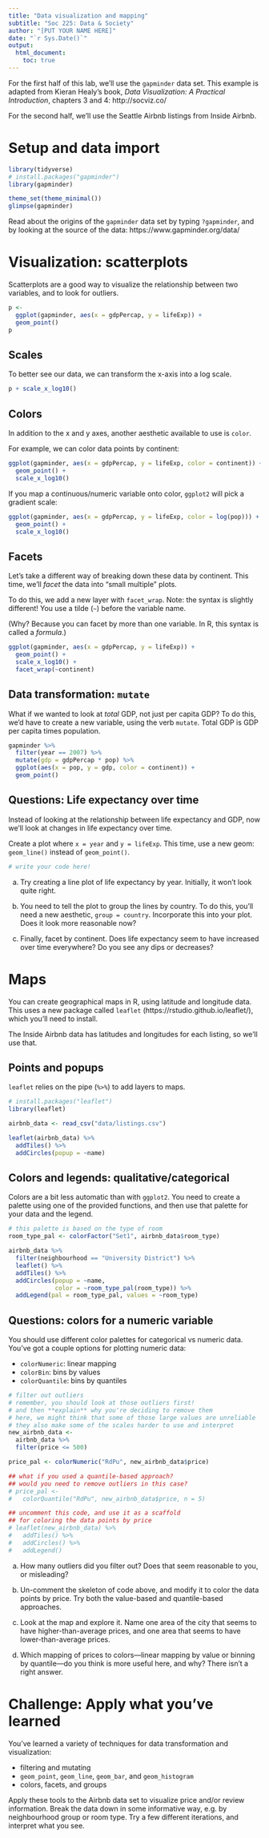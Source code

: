 ```yaml
---
title: "Data visualization and mapping"
subtitle: "Soc 225: Data & Society"
author: "[PUT YOUR NAME HERE]"
date: "`r Sys.Date()`"
output: 
  html_document:
    toc: true
---
```


For the first half of this lab, we'll use the `gapminder` data set. This example is adapted from Kieran Healy's book, *Data Visualization: A Practical Introduction*, chapters 3 and 4: http://socviz.co/

For the second half, we'll use the Seattle Airbnb listings from Inside Airbnb.

# Setup and data import

```r
library(tidyverse)
# install.packages("gapminder")
library(gapminder)

theme_set(theme_minimal())
glimpse(gapminder)
```

Read about the origins of the `gapminder` data set by typing `?gapminder`, and by looking at the source of the data: https://www.gapminder.org/data/

# Visualization: scatterplots

Scatterplots are a good way to visualize the relationship between two variables, and to look for outliers.

```r
p <- 
  ggplot(gapminder, aes(x = gdpPercap, y = lifeExp)) + 
  geom_point()
p
```

## Scales

To better see our data, we can transform the x-axis into a log scale.

```r
p + scale_x_log10()
```


## Colors

In addition to the x and y axes, another aesthetic available to use is `color`.

For example, we can color data points by continent: 

```r
ggplot(gapminder, aes(x = gdpPercap, y = lifeExp, color = continent)) + 
  geom_point() + 
  scale_x_log10()
```

If you map a continuous/numeric variable onto color, `ggplot2` will pick a gradient scale: 

```r
ggplot(gapminder, aes(x = gdpPercap, y = lifeExp, color = log(pop))) + 
  geom_point() + 
  scale_x_log10()
```

## Facets

Let's take a different way of breaking down these data by continent. This time, we'll *facet* the data into "small multiple" plots.

To do this, we add a new layer with `facet_wrap`. Note: the syntax is slightly different! You use a tilde (`~`) before the variable name.

(Why? Because you can facet by more than one variable. In R, this syntax is called a *formula*.)

```r
ggplot(gapminder, aes(x = gdpPercap, y = lifeExp)) + 
  geom_point() + 
  scale_x_log10() + 
  facet_wrap(~continent) 
```


## Data transformation: `mutate`

What if we wanted to look at *total* GDP, not just per capita GDP? To do this, we'd have to create a new variable, using the verb `mutate`. Total GDP is GDP per capita times population.

```r
gapminder %>% 
  filter(year == 2007) %>%
  mutate(gdp = gdpPercap * pop) %>%
  ggplot(aes(x = pop, y = gdp, color = continent)) + 
  geom_point()
```


## Questions: Life expectancy over time

Instead of looking at the relationship between life expectancy and GDP, now we'll look at changes in life expectancy over time. 

Create a plot where `x = year` and `y = lifeExp`. This time, use a new geom: `geom_line()` instead of `geom_point()`. 

```r
# write your code here!
```

a. Try creating a line plot of life expectancy by year. Initially, it won't look quite right.  

b. You need to tell the plot to group the lines by country. To do this, you'll need a new aesthetic, `group = country`. Incorporate this into your plot. Does it look more reasonable now?

c. Finally, facet by continent. Does life expectancy seem to have increased over time everywhere? Do you see any dips or decreases? 

# Maps

You can create geographical maps in R, using latitude and longitude data. This uses a new package called `leaflet` (https://rstudio.github.io/leaflet/), which you'll need to install. 

The Inside Airbnb data has latitudes and longitudes for each listing, so we'll use that.

## Points and popups

`leaflet` relies on the pipe (`%>%`) to add layers to maps. 

```r
# install.packages("leaflet")
library(leaflet)

airbnb_data <- read_csv("data/listings.csv")

leaflet(airbnb_data) %>%
  addTiles() %>%
  addCircles(popup = ~name)
```

## Colors and legends: qualitative/categorical

Colors are a bit less automatic than with `ggplot2`. You need to create a palette using one of the provided functions, and then use that palette for your data and the legend. 

```r
# this palette is based on the type of room
room_type_pal <- colorFactor("Set1", airbnb_data$room_type)

airbnb_data %>%
  filter(neighbourhood == "University District") %>%
  leaflet() %>%
  addTiles() %>%
  addCircles(popup = ~name, 
             color = ~room_type_pal(room_type)) %>%
  addLegend(pal = room_type_pal, values = ~room_type)
```

## Questions: colors for a numeric variable

You should use different color palettes for categorical vs numeric data. You've got a couple options for plotting numeric data:

- `colorNumeric`: linear mapping
- `colorBin`: bins by values
- `colorQuantile`: bins by quantiles

```r
# filter out outliers
# remember, you should look at those outliers first!
# and then **explain** why you're deciding to remove them
# here, we might think that some of those large values are unreliable
# they also make some of the scales harder to use and interpret
new_airbnb_data <- 
  airbnb_data %>%
  filter(price <= 500)

price_pal <- colorNumeric("RdPu", new_airbnb_data$price)

## what if you used a quantile-based approach?
## would you need to remove outliers in this case?
# price_pal <-
#   colorQuantile("RdPu", new_airbnb_data$price, n = 5)

## uncomment this code, and use it as a scaffold 
## for coloring the data points by price
# leaflet(new_airbnb_data) %>%
#   addTiles() %>%
#   addCircles() %>%
#   addLegend()
```

a. How many outliers did you filter out? Does that seem reasonable to you, or misleading? 

b. Un-comment the skeleton of code above, and modify it to color the data points by price. Try both the value-based and quantile-based approaches. 

c. Look at the map and explore it. Name one area of the city that seems to have higher-than-average prices, and one area that seems to have lower-than-average prices.

d. Which mapping of prices to colors---linear mapping by value or binning by quantile---do you think is more useful here, and why? There isn't a right answer.

# Challenge: Apply what you've learned

You've learned a variety of techniques for data transformation and visualization: 

- filtering and mutating
- `geom_point`, `geom_line`, `geom_bar`, and `geom_histogram`
- colors, facets, and groups

Apply these tools to the Airbnb data set to visualize price and/or review information. Break the data down in some informative way, e.g. by neighbourhood group or room type. Try a few different iterations, and interpret what you see. 
